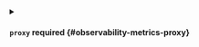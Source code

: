 


<details className="config-field" data-expandable="true">
<summary>

#### `proxy` <span className="config-field-required" data-required="false">required</span> <span className="config-field-type"></span> <span className="config-field-default"></span> <span className="config-field-enum"></span> {#observability-metrics-proxy}



</summary>

<PartialProxyreference />


</details>
